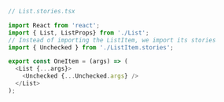```ts
// List.stories.tsx

import React from 'react';
import { List, ListProps} from './List';
// Instead of importing the ListItem, we import its stories
import { Unchecked } from './ListItem.stories';

export const OneItem = (args) => (
  <List {...args}>
    <Unchecked {...Unchecked.args} />
  </List>
);
```